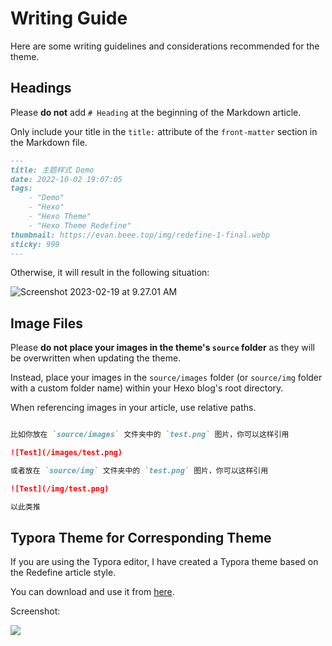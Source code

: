 # Writing Guide

Here are some writing guidelines and considerations recommended for the theme.

## Headings

Please **do not** add `# Heading` at the beginning of the Markdown article.

Only include your title in the `title:` attribute of the `front-matter` section in the Markdown file.

```markdown {2}
---
title: 主题样式 Demo
date: 2022-10-02 19:07:05
tags: 
    - "Demo"
    - "Hexo"
    - "Hexo Theme"
    - "Hexo Theme Redefine"
thumbnail: https://evan.beee.top/img/redefine-1-final.webp
sticky: 999
---
```

Otherwise, it will result in the following situation:

![Screenshot 2023-02-19 at 9.27.01 AM](https://evan.beee.top/img/2023/02/19/2084ddb92a9e9f6b5d8f08d3f6b5f8f5.png)

## Image Files

Please **do not place your images in the theme's `source` folder** as they will be overwritten when updating the theme.

Instead, place your images in the `source/images` folder (or `source/img` folder with a custom folder name) within your Hexo blog's root directory.

When referencing images in your article, use relative paths.

```markdown

比如你放在 `source/images` 文件夹中的 `test.png` 图片，你可以这样引用

![Test](/images/test.png)

或者放在 `source/img` 文件夹中的 `test.png` 图片，你可以这样引用

![Test](/img/test.png)

以此类推

```

## Typora Theme for Corresponding Theme

If you are using the Typora editor, I have created a Typora theme based on the Redefine article style.

You can download and use it from [here](https://github.com/EvanNotFound/typora-theme-redefine).

Screenshot:

![](https://user-images.githubusercontent.com/68590232/226210971-c2d1a086-d69c-4e03-ae59-c25dcf681fc3.png)

